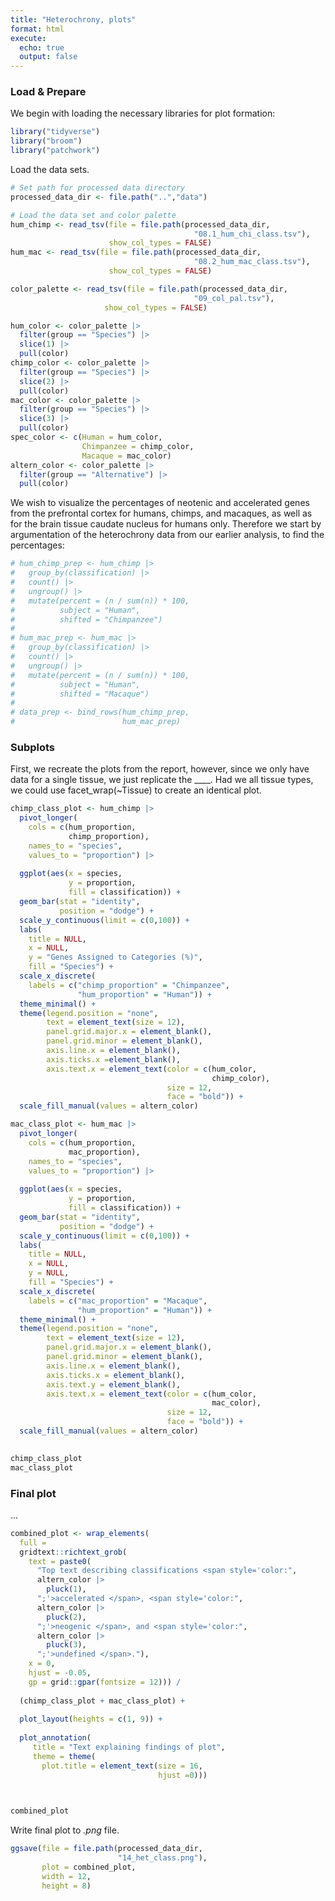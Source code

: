 ```yaml
---
title: "Heterochrony, plots"
format: html
execute:
  echo: true
  output: false
---
```


### Load & Prepare

We begin with loading the necessary libraries for plot formation:

```r
library("tidyverse")
library("broom")
library("patchwork")
```

Load the data sets.

```r
# Set path for processed data directory
processed_data_dir <- file.path("..","data")

# Load the data set and color palette
hum_chimp <- read_tsv(file = file.path(processed_data_dir,
                                         "08.1_hum_chi_class.tsv"),
                      show_col_types = FALSE)
hum_mac <- read_tsv(file = file.path(processed_data_dir,
                                         "08.2_hum_mac_class.tsv"),
                      show_col_types = FALSE)

color_palette <- read_tsv(file = file.path(processed_data_dir,
                                         "09_col_pal.tsv"),
                     show_col_types = FALSE)
```

```r
hum_color <- color_palette |>
  filter(group == "Species") |>
  slice(1) |>
  pull(color)
chimp_color <- color_palette |>
  filter(group == "Species") |>
  slice(2) |>
  pull(color)
mac_color <- color_palette |>
  filter(group == "Species") |>
  slice(3) |>
  pull(color)
spec_color <- c(Human = hum_color,
                Chimpanzee = chimp_color,
                Macaque = mac_color)
altern_color <- color_palette |>
  filter(group == "Alternative") |>
  pull(color)
```

We wish to visualize the percentages of neotenic and accelerated genes from the prefrontal cortex for humans, chimps, and macaques, as well as for the brain tissue caudate nucleus for humans only. Therefore we start by argumentation of the heterochrony data from our earlier analysis, to find the percentages:

```r
# hum_chimp_prep <- hum_chimp |>
#   group_by(classification) |>
#   count() |>
#   ungroup() |>
#   mutate(percent = (n / sum(n)) * 100,
#          subject = "Human",
#          shifted = "Chimpanzee")
# 
# hum_mac_prep <- hum_mac |>
#   group_by(classification) |>
#   count() |>
#   ungroup() |>
#   mutate(percent = (n / sum(n)) * 100,
#          subject = "Human",
#          shifted = "Macaque")
# 
# data_prep <- bind_rows(hum_chimp_prep,
#                        hum_mac_prep)
```

### Subplots

First, we recreate the plots from the report, however, since we only have data for a single tissue, we just replicate the \_\_\_\_. Had we all tissue types, we could use facet_wrap(\~Tissue) to create an identical plot.

```r
chimp_class_plot <- hum_chimp |>
  pivot_longer(
    cols = c(hum_proportion,
             chimp_proportion),
    names_to = "species",
    values_to = "proportion") |>
  
  ggplot(aes(x = species,
             y = proportion,
             fill = classification)) +
  geom_bar(stat = "identity",
           position = "dodge") +
  scale_y_continuous(limit = c(0,100)) +
  labs(
    title = NULL,
    x = NULL,
    y = "Genes Assigned to Categories (%)",
    fill = "Species") +
  scale_x_discrete(
    labels = c("chimp_proportion" = "Chimpanzee",
               "hum_proportion" = "Human")) +
  theme_minimal() +
  theme(legend.position = "none",
        text = element_text(size = 12),
        panel.grid.major.x = element_blank(),
        panel.grid.minor = element_blank(),
        axis.line.x = element_blank(),
        axis.ticks.x =element_blank(),
        axis.text.x = element_text(color = c(hum_color,
                                             chimp_color),
                                   size = 12,
                                   face = "bold")) +
  scale_fill_manual(values = altern_color)

mac_class_plot <- hum_mac |>
  pivot_longer(
    cols = c(hum_proportion,
             mac_proportion),
    names_to = "species",
    values_to = "proportion") |>
  
  ggplot(aes(x = species,
             y = proportion,
             fill = classification)) +
  geom_bar(stat = "identity",
           position = "dodge") +
  scale_y_continuous(limit = c(0,100)) +
  labs(
    title = NULL,
    x = NULL,
    y = NULL,
    fill = "Species") +
  scale_x_discrete(
    labels = c("mac_proportion" = "Macaque",
               "hum_proportion" = "Human")) +
  theme_minimal() +
  theme(legend.position = "none",
        text = element_text(size = 12),
        panel.grid.major.x = element_blank(),
        panel.grid.minor = element_blank(),
        axis.line.x = element_blank(),
        axis.ticks.x = element_blank(),
        axis.text.y = element_blank(),
        axis.text.x = element_text(color = c(hum_color,
                                             mac_color),
                                   size = 12,
                                   face = "bold")) +
  scale_fill_manual(values = altern_color)
  

chimp_class_plot
mac_class_plot
```

### Final plot

...

```r
combined_plot <- wrap_elements(
  full =
  gridtext::richtext_grob(
    text = paste0(
      "Top text describing classifications <span style='color:",
      altern_color |>
        pluck(1),
      ";'>accelerated </span>, <span style='color:",
      altern_color |>
        pluck(2),
      ";'>neogenic </span>, and <span style='color:",
      altern_color |>
        pluck(3),
      ";'>undefined </span>."),
    x = 0,
    hjust = -0.05,
    gp = grid::gpar(fontsize = 12))) /
  
  (chimp_class_plot + mac_class_plot) +
  
  plot_layout(heights = c(1, 9)) +
  
  plot_annotation(
     title = "Text explaining findings of plot",
     theme = theme(
       plot.title = element_text(size = 16,
                                 hjust =0)))
  


combined_plot
```

Write final plot to *.png* file.

```r
ggsave(file = file.path(processed_data_dir,
                        "14_het_class.png"),
       plot = combined_plot,
       width = 12,
       height = 8)
```
